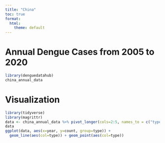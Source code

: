 ```yaml
---
title: "China"
toc: true
format:
  html:
    theme: default
---
```


# Annual Dengue Cases from 2005 to 2020

```r
library(denguedatahub)
china_annual_data
```

# Visualization

```r
library(tidyverse)
library(magrittr)
data <- china_annual_data %>% pivot_longer(cols=2:5, names_to = c("type"), values_to = c("count"))
data                                           
ggplot(data, aes(x=year, y=count, group=type)) +
  geom_line(aes(col=type)) + geom_point(aes(col=type))
```